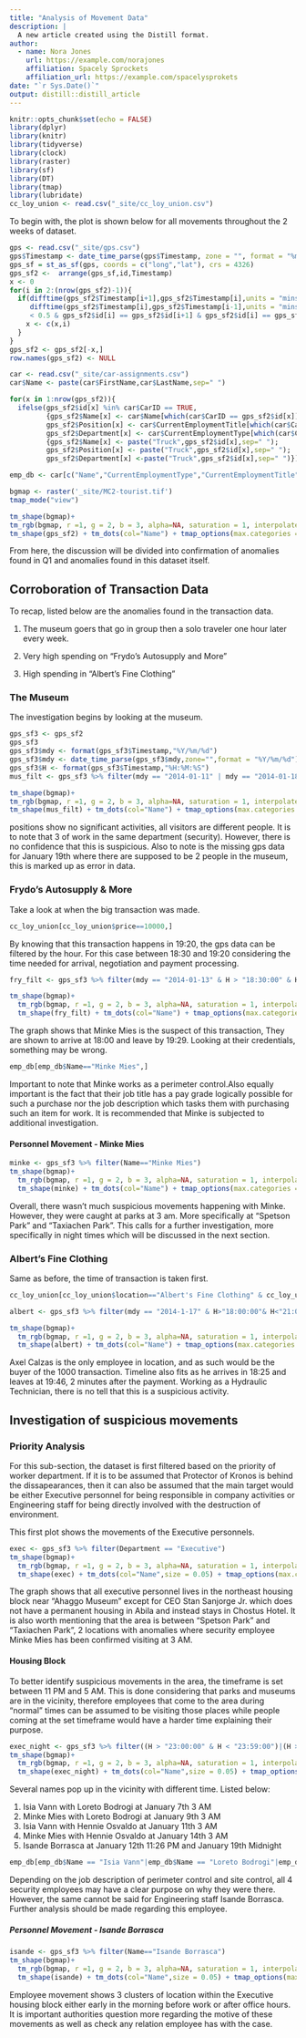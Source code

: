 ```yaml
---
title: "Analysis of Movement Data"
description: |
  A new article created using the Distill format.
author:
  - name: Nora Jones 
    url: https://example.com/norajones
    affiliation: Spacely Sprockets
    affiliation_url: https://example.com/spacelysprokets
date: "`r Sys.Date()`"
output: distill::distill_article
---
```


```r
knitr::opts_chunk$set(echo = FALSE)
library(dplyr)
library(knitr)
library(tidyverse)
library(clock)
library(raster)
library(sf)
library(DT)
library(tmap)
library(lubridate)
cc_loy_union <- read.csv("_site/cc_loy_union.csv")
```

<p>
To begin with, the plot is shown below for all movements throughout the 2 weeks of dataset.
</p>

```r
gps <- read.csv("_site/gps.csv")
gps$Timestamp <- date_time_parse(gps$Timestamp, zone = "", format = "%m/%d/%Y %H:%M:%S")
gps_sf = st_as_sf(gps, coords = c("long","lat"), crs = 4326)
gps_sf2 <-  arrange(gps_sf,id,Timestamp)
x <- 0
for(i in 2:(nrow(gps_sf2)-1)){
  if(difftime(gps_sf2$Timestamp[i+1],gps_sf2$Timestamp[i],units = "mins") < 0.5 &
     difftime(gps_sf2$Timestamp[i],gps_sf2$Timestamp[i-1],units = "mins")
     < 0.5 & gps_sf2$id[i] == gps_sf2$id[i+1] & gps_sf2$id[i] == gps_sf2$id[i-1]){
    x <- c(x,i)
  }
}
gps_sf2 <- gps_sf2[-x,]
row.names(gps_sf2) <- NULL

car <- read.csv("_site/car-assignments.csv")
car$Name <- paste(car$FirstName,car$LastName,sep=" ")

for(x in 1:nrow(gps_sf2)){
  ifelse(gps_sf2$id[x] %in% car$CarID == TRUE,
         {gps_sf2$Name[x] <- car$Name[which(car$CarID == gps_sf2$id[x])];
         gps_sf2$Position[x] <- car$CurrentEmploymentTitle[which(car$CarID == gps_sf2$id[x])];
         gps_sf2$Department[x] <- car$CurrentEmploymentType[which(car$CarID == gps_sf2$id[x])]},
         {gps_sf2$Name[x] <- paste("Truck",gps_sf2$id[x],sep=" ");
         gps_sf2$Position[x] <- paste("Truck",gps_sf2$id[x],sep=" ");
         gps_sf2$Department[x] <-paste("Truck",gps_sf2$id[x],sep=" ")})}

emp_db <- car[c("Name","CurrentEmploymentType","CurrentEmploymentTitle")]

bgmap <- raster('_site/MC2-tourist.tif')
tmap_mode("view")

tm_shape(bgmap)+
tm_rgb(bgmap, r =1, g = 2, b = 3, alpha=NA, saturation = 1, interpolate = TRUE, max.value = 255) +
tm_shape(gps_sf2) + tm_dots(col="Name") + tmap_options(max.categories = 50)
```

<p>
From here, the discussion will be divided into confirmation of anomalies found in Q1 and anomalies found in this dataset itself.
<p>

<h2> Corroboration of Transaction Data </h2>
<p>
To recap, listed below are the anomalies found in the transaction data.
</p>
<p>
1. The museum goers that go in group then a solo traveler one hour later every week.

2. Very high spending on "Frydo's Autosupply and More"

3. High spending in "Albert's Fine Clothing"
</p>

<h3> The Museum </h3>
<p>
The investigation begins by looking at the museum.
</p>
```r
gps_sf3 <- gps_sf2
gps_sf3
gps_sf3$mdy <- format(gps_sf3$Timestamp,"%Y/%m/%d")
gps_sf3$mdy <- date_time_parse(gps_sf3$mdy,zone="",format = "%Y/%m/%d")
gps_sf3$H <- format(gps_sf3$Timestamp,"%H:%M:%S")
mus_filt <- gps_sf3 %>% filter(mdy == "2014-01-11" | mdy == "2014-01-18"|mdy=="2014-01-12"|mdy == "2014-01-19")

tm_shape(bgmap)+
tm_rgb(bgmap, r =1, g = 2, b = 3, alpha=NA, saturation = 1, interpolate = TRUE, max.value = 255) +
tm_shape(mus_filt) + tm_dots(col="Name") + tmap_options(max.categories = 50)
```
<p>
positions show no significant activities, all visitors are different people. It is to note that 3 of work in the same department (security). However, there is no confidence that this is suspicious. Also to note is the missing gps data for January 19th where there are supposed to be 2 people in the museum, this is marked up as error in data.
</p>

<h3> Frydo's Autosupply & More </h3>
<p>
Take a look at when the big transaction was made.
</p>
```r
cc_loy_union[cc_loy_union$price==10000,]
```
<p>
By knowing that this transaction happens in 19:20, the gps data can be filtered by the hour. For this case between 18:30 and 19:20 considering the time needed for arrival, negotiation and payment processing.
</p>

```r
fry_filt <- gps_sf3 %>% filter(mdy == "2014-01-13" & H > "18:30:00" & H < "19:20:00")

tm_shape(bgmap)+
  tm_rgb(bgmap, r =1, g = 2, b = 3, alpha=NA, saturation = 1, interpolate = TRUE, max.value = 255) +
  tm_shape(fry_filt) + tm_dots(col="Name") + tmap_options(max.categories = 50)
```

<p>
The graph shows that Minke Mies is the suspect of this transaction, They are shown to arrive at 18:00 and leave by 19:29. Looking at their credentials, something may be wrong.
</p>
```r
emp_db[emp_db$Name=="Minke Mies",]
```
<p>
Important to note that Minke works as a perimeter control.Also equally important is the fact that their job title has a pay grade logically possible for such a purchase nor the job description which tasks them with purchasing such an item for work. It is recommended that Minke is subjected to additional investigation.
</p>

<h4> Personnel Movement - Minke Mies </h4>
```r
minke <- gps_sf3 %>% filter(Name=="Minke Mies")
tm_shape(bgmap)+
  tm_rgb(bgmap, r =1, g = 2, b = 3, alpha=NA, saturation = 1, interpolate = TRUE, max.value = 255) +
  tm_shape(minke) + tm_dots(col="Name") + tmap_options(max.categories = 50)
```
<p>
Overall, there wasn't much suspicious movements happening with Minke. However, they were caught at parks at 3 am. More specifically at "Spetson Park" and "Taxiachen Park". This calls for a further investigation, more specifically in night times which will be discussed in the next section.
</p>

<h3> Albert's Fine Clothing </h3>
<p>
Same as before, the time of transaction is taken first.
</p>
```r
cc_loy_union[cc_loy_union$location=="Albert's Fine Clothing" & cc_loy_union$price > 1000,]
```
```r
albert <- gps_sf3 %>% filter(mdy == "2014-1-17" & H>"18:00:00"& H<"21:00:00")

tm_shape(bgmap)+
  tm_rgb(bgmap, r =1, g = 2, b = 3, alpha=NA, saturation = 1, interpolate = TRUE, max.value = 255) +
  tm_shape(albert) + tm_dots(col="Name") + tmap_options(max.categories = 50)
```
<p>
Axel Calzas is the only employee in location, and as such would be the buyer of the 1000 transaction. Timeline also fits as he arrives in 18:25 and leaves at 19:46, 2 minutes after the payment. Working as a Hydraulic Technician, there is no tell that this is a suspicious activity.
</p>

<h2> Investigation of suspicious movements </h2>
<h3> Priority Analysis </h3>
<p>
For this sub-section, the dataset is first filtered based on the priority of worker department. If it is to be assumed that Protector of Kronos is behind the dissapearances, then it can also be assumed that the main target would be either Executive personnel for being responsible in company activities or Engineering staff for being directly involved with the destruction of environment.
</p>
<p>
This first plot shows the movements of the Executive personnels.
</p>
```r
exec <- gps_sf3 %>% filter(Department == "Executive")
tm_shape(bgmap)+
  tm_rgb(bgmap, r =1, g = 2, b = 3, alpha=NA, saturation = 1, interpolate = TRUE, max.value = 255) +
  tm_shape(exec) + tm_dots(col="Name",size = 0.05) + tmap_options(max.categories = 50)
```
<p>
The graph shows that all executive personnel lives in the northeast housing block near "Ahaggo Museum" except for CEO Stan Sanjorge Jr. which does not have a permanent housing in Abila and instead stays in Chostus Hotel. It is also worth mentioning that the area is between "Spetson Park" and "Taxiachen Park", 2 locations with anomalies where security employee Minke Mies has been confirmed visiting at 3 AM.
</p>

<h4> Housing Block </h4>
<p>
To better identify suspicious movements in the area, the timeframe is set between 11 PM and 5 AM. This is done considering that parks and museums are in the vicinity, therefore employees that come to the area during "normal" times can be assumed to be visiting those places while people coming at the set timeframe would have a harder time explaining their purpose.
</p>
```r
exec_night <- gps_sf3 %>% filter((H > "23:00:00" & H < "23:59:00")|(H > "00:00:00" & H < "05:00:00"))
tm_shape(bgmap)+
  tm_rgb(bgmap, r =1, g = 2, b = 3, alpha=NA, saturation = 1, interpolate = TRUE, max.value = 255) +
  tm_shape(exec_night) + tm_dots(col="Name",size = 0.05) + tmap_options(max.categories = 50)

```

<p>
Several names pop up in the vicinity with different time. Listed below:

1. Isia Vann with Loreto Bodrogi at January 7th 3 AM
2. Minke Mies with Loreto Bodrogi at January 9th 3 AM
3. Isia Vann with Hennie Osvaldo at January 11th 3 AM
4. Minke Mies with Hennie Osvaldo at January 14th 3 AM
5. Isande Borrasca at January 12th 11:26 PM and January 19th Midnight
</p>

```r
emp_db[emp_db$Name == "Isia Vann"|emp_db$Name == "Loreto Bodrogi"|emp_db$Name == "Hennie Osvaldo"|emp_db$Name == "Minke Mies"|emp_db$Name == "Isande Borrasca",]
```
<p>
Depending on the job description of perimeter control and site control, all 4 security employees may have a clear purpose on why they were there. However, the same cannot be said for Engineering staff Isande Borrasca. Further analysis should be made regarding this employee.
</p>

<h5> Personnel Movement - Isande Borrasca </h5>
```r
isande <- gps_sf3 %>% filter(Name=="Isande Borrasca")
tm_shape(bgmap)+
  tm_rgb(bgmap, r =1, g = 2, b = 3, alpha=NA, saturation = 1, interpolate = TRUE, max.value = 255) +
  tm_shape(isande) + tm_dots(col="Name",size = 0.05) + tmap_options(max.categories = 50)
```
<p>
Employee movement shows 3 clusters of location within the Executive housing block either early in the morning before work or after office hours. It is important authorities question more regarding the motive of these movements as well as check any relation employee has with the case.
</p>

